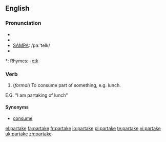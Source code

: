 ==English==

===Pronunciation===
* {{enPR|pär-tāk'}}
* {{IPA|/pɑɻ'teɪk/}}
* [[w:SAMPA|SAMPA]]: /pa:'teIk/
* {{audio|en-us-partake.ogg|Audio (US)}}

*: Rhymes: [[Rhymes:English:-eɪk|-eɪk]]

===Verb===
{{en-verb|partakes|partaking|partook|partaken}}

# {{intransitive}} (''formal'') To consume part of something, e.g. lunch.

E.G. "I am partaking of lunch"

====Synonyms====
* [[consume]]


[[el:partake]]
[[fa:partake]]
[[fr:partake]]
[[io:partake]]
[[pl:partake]]
[[te:partake]]
[[vi:partake]]
[[uk:partake]]
[[zh:partake]]